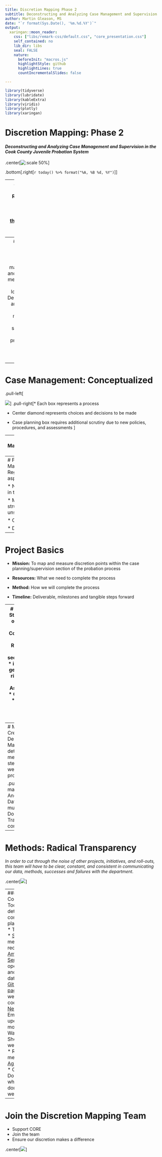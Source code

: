 ```yaml
---
title: Discretion Mapping Phase 2
subtitle: Deconstructing and Analyzing Case Management and Supervision 
author: Martin Gleason, MS
date: "`r format(Sys.Date(), '%m.%d.%Y')`"
output:
  xaringan::moon_reader:
    css: ["libs/remark-css/default.css", "core_presentation.css"]
    self_contained: no
    lib_dir: libs
    seal: FALSE
    nature:
      beforeInit: "macros.js"
      highlightStyle: github
      highlightLines: true
      countIncrementalSlides: false

---
```

```r
library(tidyverse) 
library(lubridate)
library(kableExtra)
library(viridis)
library(plotly)
library(xaringan)

```
# Discretion Mapping: Phase 2 


#### *Deconstructing and Analyzing Case Management and Supervision in the Cook County Juvenile Probation System* 

.center[![:scale 50%](img/core_logo.png)]

.bottom[.right[`r today() %>% format("%A, %B %d, %Y")`]]

---
# Discretion Mapping: Recap
*  [Last  year, CORE presented findings on the discretion mapping project](https://martin-gleason.github.io/discretion-mapping/discretion_presentation.html)

  * A high level view of where an individual officer’s choice may have an impact on a minor

  * Categorized probation into three categories:
     *  Pre-trial
     *  Trial
     *  Case-management/Supervision

* An extremely conservative estimate indicated 45 discretion points through the system
  
---
# Next Steps
.center[![](img/discretion_mapping.gif)]

* A new committee made of CORE and non-CORE members.
* 12 - 18 month long project 
* Deconstructing and analyzing
  * Case management and supervision 
  * Policy, practices, and programs through an equity lens
 
---
# Case Management: Conceptualized
.pull-left[

![](img/Diagram of Discretion.png)]
.pull-right[* Each box represents a process

* Center diamond represents choices and decisions to be made

* Case planning box requires additional scrutiny due to new policies, procedures, and assessments
]

---
### Case Management/Supervision Diagram

.center[.middle[![:scale 95%](img/Diagram of Discretion.jpg)]]


---
# Focus: Case Management
.pull-left[
* Regarded as the central aspect of field work

* Not the first, or last, step in this section

* Multiple steps
  *  Some structured, some unstructured
  
* Complex

* Data rich
]
.pull-right[![](img/case_management.jpg)]


---
# Project Basics

* **Mission:** To map and measure discretion points within the case planning/supervision section of the probation process

* **Resources:** What we need to complete the process

* **Method:** How we will complete the process

* **Timeline:** Deliverable, milestones and tangible steps forward

---
# Resources
.pull-left[
* **Staff**
  * A Team of 8
      *  Mix of support, specialized, field, management
      *  Commit to this project for up to 18 months
  * Recognition of the work by their section/deputy/supervisor
     * i.e.: Give them leeway to get this work done]
.pull-right[
* **Data**
  * Socials
  * Case Plans
  * Risk Assessments
  * Referrals
  * Case notes
  * Outcomes  
* **Space:**
  * For physical and digital files
  * Meetings
  * Communication]
  
  
---
# Methods
.pull-left[
* Create the map:
  * Deconstruct each "box"
      * Map each step to determine:
          * What we can measure
              * Factors in each step
              * Data we have
              * Data we want
          * Policies and procedures for each step]

.pull-right[* Document the map
  * In a [real database](https://aws.amazon.com/rds/postgresql/)
  * Anonymize PO and Client Data
  * Will allow for multiple users to:
      * Document
      * Analyze
      * Transform data
      * Easily communicate findings]
      
---
# Methods: Radical Transparency

*In order to cut through the noise of other projects, initiatives, and roll-outs, this team will have to be clear, constant, and consistent in communicating our data, methods, successes and failures with the department.* 

.center[![](img/communication.gif)]

---
### Methods: Communication Tools
* A detailed communication plan, including:
  * Technology:
      * [Slack](https://slack.com)
         * For meetings and records
      * [Amazon Web Services](https://aws.amazon.com/rds/postgresql/)
          * Our open, anonymous database
      * [Github/Github pages](https://github.com)
         * Our webpage and code storage
    * [Newsletters](https://mailchimp.com) 
        * Emailing our updates monthly
  * Data Walks
     * Showing what we have done
  * Regular meetings
    * [Agile](https://martinfowler.com/articles/itsNotJustStandingUp.html) informed
      * Open 
      * Document what we have done and how we have done it
      
---
# Join the Discretion Mapping Team
* Support CORE
* Join the team
* Ensure our discretion makes a difference


.center[![](img/team_awesome.gif)]


